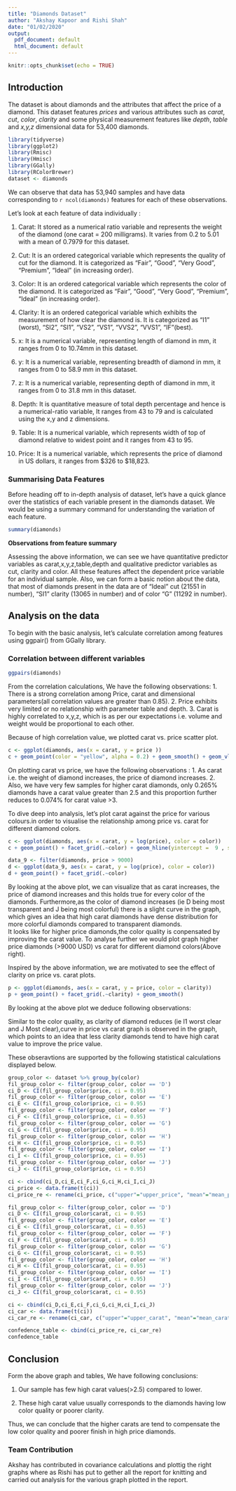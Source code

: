 ---
title: "Diamonds Dataset"
author: "Akshay Kapoor and Rishi Shah"
date: "01/02/2020"
output:
  pdf_document: default
  html_document: default
---

```{r setup, include=FALSE}
knitr::opts_chunk$set(echo = TRUE)
```

## Introduction
The dataset is about diamonds and the attributes that affect the price of a diamond.
This dataset features *prices* and various attributes such as *carat*, *cut*, *color*, *clarity* and some physical measurement features like *depth*, *table* and *x,y,z* dimensional data for 53,400 diamonds. 


```{r include=FALSE}
library(tidyverse)
library(ggplot2)
library(Rmisc)
library(Hmisc)
library(GGally)
library(RColorBrewer)
dataset <- diamonds
```

We can observe that data has 53,940 samples and have data corresponding to  `r ncol(diamonds) ` features for each of these observations.

Let's look at each feature of data individually : 

1. Carat: It stored as a numerical ratio variable and represents the weight of the diamond (one carat = 200 milligrams). It varies from 0.2 to 5.01 with a mean of 0.7979 for this dataset.

2. Cut: It is an ordered categorical variable which represents the quality of cut for the diamond. It is categorized as "Fair", "Good", "Very Good", "Premium", "Ideal" (in increasing order).

3. Color: It is an ordered categorical variable which represents the color of the diamond. It is categorized as "Fair", "Good", "Very Good", "Premium", "Ideal" (in increasing order).

4. Clarity: It is an ordered categorical variable which exhibits the measurement of how clear the diamond is. It is categorized as "I1" (worst), "SI2", "SI1", "VS2", "VS1", "VVS2", "VVS1", "IF"(best).

5. x: It is a numerical variable, representing length of diamond in mm, it ranges from 0 to 10.74mm in this dataset.

6. y: It is a numerical variable, representing breadth of diamond in mm, it ranges from 0 to 58.9 mm in this dataset.

7. z: It is a numerical variable, representing depth of diamond in mm, it ranges from 0 to 31.8 mm in this dataset.

8. Depth: It is quantitative measure of total depth percentage and hence is a numerical-ratio variable, It ranges from 43 to 79 and is calculated using the x,y and z dimensions.

9. Table: It is a numerical variable, which represents width of top of diamond relative to widest point and it ranges from 43 to 95.

10. Price: It is a numerical variable, which represents the price of diamond in US dollars, it ranges from $326 to $18,823.


### Summarising Data Features

Before heading off to in-depth analysis of dataset, let's have a quick glance over the statistics of each variable present in the diamonds dataset. We  would be using a summary command for understanding the variation of each feature. 

```{r echo=FALSE, fig.width=5, fig.height=3}
summary(diamonds)
```

**Observations from feature summary**

Assessing the above information, we can see we have quantitative predictor variables as carat,x,y,z,table,depth and qualitative predictor variables as cut, clarity and color. All these features affect the dependent price variable for an individual sample.
Also, we can form a basic notion about the data, that most of diamonds present in the data are of "Ideal" cut (21551 in number), "SI1" clarity (13065 in number) and of color "G" (11292 in number).


## Analysis on the data

To begin with the basic analysis, let's calculate correlation among features using ggpair() from GGally library.


### Correlation between different variables

```{r include=FALSE}
ggpairs(diamonds)
```

From the correlation calculations, We have the following observations:
1. There is a strong correlation among Price, carat and dimensional parameters(all correlation values are greater than 0.85). 
2. Price exhibits very limited or no relationship with parameter table and depth.
3. Carat is highly correlated to x,y,z, which is as per our expectations i.e. volume and weight would be proportional to each other.

Because of high correlation value, we plotted carat vs. price scatter plot.

```{r echo = FALSE, fig.width=5, fig.height=3}

c <- ggplot(diamonds, aes(x = carat, y = price ))
c + geom_point(color = "yellow", alpha = 0.2) + geom_smooth() + geom_vline(xintercept = 2.5 , color = "red", size = 1, linetype ="dashed")+ geom_vline(xintercept = 3, color = "orange", size =1 , linetype ="dashed") + theme_bw()

```

On plotting carat vs price, we have the following observations :
1. As carat i.e. the weight of diamond increases, the price of diamond increases.
2. Also, we have very few samples for higher carat diamonds, only 0.265% diamonds have a carat value greater than 2.5 and this proportion further reduces to 0.074% for carat value >3.


To dive deep into analysis, let's plot carat against the price for various colours.in order to visualise the relationship among price vs. carat for different diamond colors.

```{r echo = FALSE, out.width='.49\\linewidth', fig.width=5, fig.height=3,fig.show='hold',fig.align='center'}
c <- ggplot(diamonds, aes(x = carat, y = log(price), color = color))
c + geom_point() + facet_grid(.~color) + geom_hline(yintercept =  9 , size =1, color = "black")+geom_vline(xintercept =  2.5 , size =1, color = "black")

data_9 <- filter(diamonds, price > 9000)
d <- ggplot(data_9, aes(x = carat, y = log(price), color = color))
d + geom_point() + facet_grid(.~color) 

```
By looking at the above plot, we can visualize that as carat increases, the price of diamond increases and this holds true for every color of the diamonds.
Furthermore,as the color of diamond increases (ie D being most transparent and J being most colorful) there is a slight curve in the graph, which gives an idea that high carat diamonds have dense distribution for more colorful diamonds compared to transparent diamonds.  
It looks like for higher price diamonds,the color quality is conpensated by improving the carat value.
To analyse further we would plot graph higher price diamonds (>9000 USD) vs carat for different diamond colors(Above right).

Inspired by the above information, we are motivated to see the effect of clarity on price vs. carat plots.

```{r echo = FALSE, fig.width=5, fig.height=3}
p <- ggplot(diamonds, aes(x = carat, y = price, color = clarity))
p + geom_point() + facet_grid(.~clarity) + geom_smooth()


```

By looking at the above plot we deduce following observations:

Similar to the color quality, as clarity of diamond reduces (ie I1 worst clear and J Most clear),curve in price vs carat graph is observed in the graph, which points to an idea that less clarity diamonds tend to have high carat value to improve the price value.

These obseravtions are supported by the following statistical calculations displayed below. 
```{r echo = FALSE}
group_color <- dataset %>% group_by(color)
fil_group_color <- filter(group_color, color == 'D')
ci_D <- CI(fil_group_color$price, ci = 0.95)
fil_group_color <- filter(group_color, color == 'E')
ci_E <- CI(fil_group_color$price, ci = 0.95)
fil_group_color <- filter(group_color, color == 'F')
ci_F <- CI(fil_group_color$price, ci = 0.95)
fil_group_color <- filter(group_color, color == 'G')
ci_G <- CI(fil_group_color$price, ci = 0.95)
fil_group_color <- filter(group_color, color == 'H')
ci_H <- CI(fil_group_color$price, ci = 0.95)
fil_group_color <- filter(group_color, color == 'I')
ci_I <- CI(fil_group_color$price, ci = 0.95)
fil_group_color <- filter(group_color, color == 'J')
ci_J <- CI(fil_group_color$price, ci = 0.95)

ci <- cbind(ci_D,ci_E,ci_F,ci_G,ci_H,ci_I,ci_J)
ci_price <- data.frame(t(ci))
ci_price_re <- rename(ci_price, c("upper"="upper_price", "mean"="mean_price", "lower" = "lower_price")) 

fil_group_color <- filter(group_color, color == 'D')
ci_D <- CI(fil_group_color$carat, ci = 0.95)
fil_group_color <- filter(group_color, color == 'E')
ci_E <- CI(fil_group_color$carat, ci = 0.95)
fil_group_color <- filter(group_color, color == 'F')
ci_F <- CI(fil_group_color$carat, ci = 0.95)
fil_group_color <- filter(group_color, color == 'G')
ci_G <- CI(fil_group_color$carat, ci = 0.95)
fil_group_color <- filter(group_color, color == 'H')
ci_H <- CI(fil_group_color$carat, ci = 0.95)
fil_group_color <- filter(group_color, color == 'I')
ci_I <- CI(fil_group_color$carat, ci = 0.95)
fil_group_color <- filter(group_color, color == 'J')
ci_J <- CI(fil_group_color$carat, ci = 0.95)

ci <- cbind(ci_D,ci_E,ci_F,ci_G,ci_H,ci_I,ci_J)
ci_car <- data.frame(t(ci))
ci_car_re <- rename(ci_car, c("upper"="upper_carat", "mean"="mean_carat", "lower" = "lower_carat"))

confedence_table <- cbind(ci_price_re, ci_car_re)
confedence_table

```


## Conclusion

Form the above graph and tables, We have following conclusions:

1. Our sample has few high carat values(>2.5) compared to lower.

2. These high carat value usually corresponds to the diamonds having low color quality or poorer clarity.

Thus, we can conclude that the higher carats are tend to compensate the low color quality and poorer finish in high price diamonds.


### Team Contribution

Akshay has contributed in covariance calculations and plottig the right graphs where as Rishi has put to gether all the report for knitting and carried out analysis for the various graph plotted in the report.

